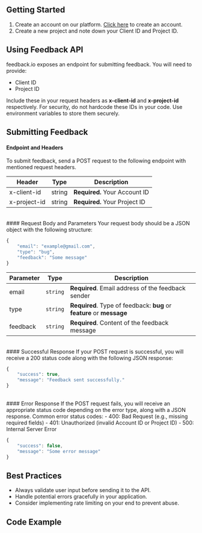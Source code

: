 
## Getting Started
1. Create an account on our platform. [Click here](/auth) to create an account.
2. Create a new project and note down your Client ID and Project ID.

## Using Feedback API
feedback.io exposes an endpoint for submitting feedback. You will need to provide:
- Client ID
- Project ID

Include these in your request headers as **x-client-id** and **x-project-id** respectively. For security, do not hardcode these IDs in your code. Use environment variables to store them securely.

## Submitting Feedback

#### Endpoint and Headers

To submit feedback, send a POST request to the following endpoint with mentioned request headers.

<FeedbackEndpoint />

<div className="overflow-x-auto">
  <table className="min-w-full border-collapse border border-gray-300">
    <thead>
      <tr className="bg-gray-100">
        <th className="border border-gray-300 px-4 py-2 text-left">Header</th>
        <th className="border border-gray-300 px-4 py-2 text-left">Type</th>
        <th className="border border-gray-300 px-4 py-2 text-left">Description</th>
      </tr>
    </thead>
    <tbody>
      <tr>
        <td className="border border-gray-300 px-4 py-2">x-client-id</td>
        <td className="border border-gray-300 px-4 py-2">string</td>
        <td className="border border-gray-300 px-4 py-2"><strong>Required.</strong> Your Account ID</td>
      </tr>
      <tr>
        <td className="border border-gray-300 px-4 py-2">x-project-id</td>
        <td className="border border-gray-300 px-4 py-2">string</td>
        <td className="border border-gray-300 px-4 py-2"><strong>Required.</strong> Your Project ID</td>
      </tr>
    </tbody>
  </table>
</div>

<br />
#### Request Body and Parameters
Your request body should be a JSON object with the following structure:

```javascript
{
    "email": "example@gmail.com",
    "type": "bug",
    "feedback": "Some message"
}
```

<div className="overflow-x-auto">
  <table className="min-w-full border-collapse border border-gray-300">
    <thead>
      <tr className="bg-gray-100">
        <th className="border border-gray-300 px-4 py-2 text-left font-semibold">Parameter</th>
        <th className="border border-gray-300 px-4 py-2 text-left font-semibold">Type</th>
        <th className="border border-gray-300 px-4 py-2 text-left font-semibold">Description</th>
      </tr>
    </thead>
    <tbody>
      <tr>
        <td className="border border-gray-300 px-4 py-2">email</td>
        <td className="border border-gray-300 px-4 py-2"><code className="bg-gray-100 rounded px-1">string</code></td>
        <td className="border border-gray-300 px-4 py-2"><strong>Required</strong>. Email address of the feedback sender</td>
      </tr>
      <tr>
        <td className="border border-gray-300 px-4 py-2">type</td>
        <td className="border border-gray-300 px-4 py-2"><code className="bg-gray-100 rounded px-1">string</code></td>
        <td className="border border-gray-300 px-4 py-2"> <strong>Required</strong>. Type of feedback: <strong>bug</strong> or <strong>feature</strong> or <strong>message</strong> </td>
      </tr>
      <tr>
        <td className="border border-gray-300 px-4 py-2">feedback</td>
        <td className="border border-gray-300 px-4 py-2"><code className="bg-gray-100 rounded px-1">string</code></td>
        <td className="border border-gray-300 px-4 py-2"><strong>Required</strong>. Content of the feedback message</td>
      </tr>
    </tbody>
  </table>
</div>


<br />
#### Successful Response
If your POST request is successful, you will receive a 200 status code along with the following JSON response:

```javascript
{
    "success": true,
    "message": "Feedback sent successfully."
}
```

<br />
#### Error Response
If the POST request fails, you will receive an appropriate status code depending on the error type, along with a JSON response. Common error status codes:
    - 400: Bad Request (e.g., missing required fields)
    - 401: Unauthorized (invalid Account ID or Project ID)
    - 500: Internal Server Error

```javascript
{
    "success": false,
    "message": "Some error message"
}
```


## Best Practices
- Always validate user input before sending it to the API.
- Handle potential errors gracefully in your application.
- Consider implementing rate limiting on your end to prevent abuse.

## Code Example

 <FeedbackPost copyable showLineNumbers filename='feedback.js' className='w-full bg-white' />